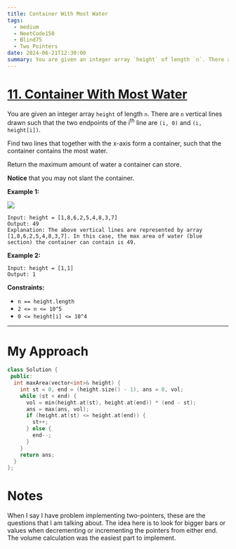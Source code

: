 ```yaml
---
title: Container With Most Water
tags:
  - medium
  - NeetCode150
  - Blind75
  - Two Pointers
date: 2024-06-21T12:30:00
summary: You are given an integer array `height` of length `n`. There are `n` vertical lines drawn such that the two endpoints of the ith line are `(i, 0)` and `(i, height[i])`.
---
```


# [11. Container With Most Water](https://leetcode.com/problems/container-with-most-water/description/)

You are given an integer array `height` of length `n`. There are `n` vertical lines drawn such that the two endpoints of the i<sup>th</sup> line are `(i, 0)` and `(i, height[i])`.

Find two lines that together with the x-axis form a container, such that the container contains the most water.

Return the maximum amount of water a container can store.

**Notice** that you may not slant the container.

**Example 1:**

<Image
  src="https://s3-lc-upload.s3.amazonaws.com/uploads/2018/07/17/question_11.jpg"
  width={600}
  height={287}
/>

```
Input: height = [1,8,6,2,5,4,8,3,7]
Output: 49
Explanation: The above vertical lines are represented by array [1,8,6,2,5,4,8,3,7]. In this case, the max area of water (blue section) the container can contain is 49.
```

**Example 2:**

```
Input: height = [1,1]
Output: 1
```

**Constraints:**

- `n == height.length`
- `2 <= n <= 10^5`
- `0 <= height[i] <= 10^4`

---

# My Approach

```cpp
class Solution {
 public:
  int maxArea(vector<int>& height) {
    int st = 0, end = (height.size() - 1), ans = 0, vol;
    while (st < end) {
      vol = min(height.at(st), height.at(end)) * (end - st);
      ans = max(ans, vol);
      if (height.at(st) <= height.at(end)) {
        st++;
      } else {
        end--;
      }
    }
    return ans;
  }
};
```

# Notes

When I say I have problem implementing two-pointers, these are the questions that I am talking about. The idea here is to look for bigger bars or values when decrementing or incrementing the pointers from either end. The volume calculation was the easiest part to implement.
